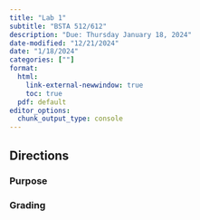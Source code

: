 ```yaml
---
title: "Lab 1"
subtitle: "BSTA 512/612"
description: "Due: Thursday January 18, 2024"
date-modified: "12/21/2024"
date: "1/18/2024"
categories: [""]
format: 
  html:
    link-external-newwindow: true
    toc: true
  pdf: default 
editor_options: 
  chunk_output_type: console
---
```


## Directions

### Purpose

### Grading